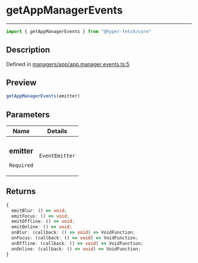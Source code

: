 

# getAppManagerEvents

<div class="api-docs__separator" data-reactroot="">

---

</div><div class="api-docs__import" data-reactroot="">

```ts
import { getAppManagerEvents } from "@hyper-fetch/core"
```

</div><div class="api-docs__section">

## Description

</div><div class="api-docs__description"><span class="api-docs__do-not-parse">



</span></div><p class="api-docs__definition">

Defined in [managers/app/app.manager.events.ts:5](https://github.com/BetterTyped/hyper-fetch/blob/aff5c35a/packages/core/src/managers/app/app.manager.events.ts#L5)

</p><div class="api-docs__section">

## Preview

</div><div class="api-docs__preview fn">

```ts
getAppManagerEvents(emitter)
```

</div><div class="api-docs__section">

## Parameters

</div><div class="api-docs__parameters"><table><thead><tr><th>Name</th><th>Details</th></tr></thead><tbody><tr param-data="emitter"><td class="api-docs__param-name required">

### emitter 

`Required`

</td><td class="api-docs__param-type">

`EventEmitter`

</td></tr></tbody></table></div><div class="api-docs__section">

## Returns

</div><div class="api-docs__returns">

```ts
{
  emitBlur: () => void;
  emitFocus: () => void;
  emitOffline: () => void;
  emitOnline: () => void;
  onBlur: (callback: () => void) => VoidFunction;
  onFocus: (callback: () => void) => VoidFunction;
  onOffline: (callback: () => void) => VoidFunction;
  onOnline: (callback: () => void) => VoidFunction;
}
```

</div>
